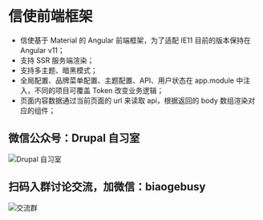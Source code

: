 
<Meta title="介绍" id="welcome" />

# 信使前端框架

- 信使基于 Material 的 Angular 前端框架，为了适配 IE11 目前的版本保持在 Angular v11；
- 支持 SSR 服务端渲染；
- 支持多主题、暗黑模式；
- 全局配置、品牌菜单配置、主题配置、API、用户状态在 app.module 中注入，不同的项目可覆盖 Token 改变业务逻辑；
- 页面内容数据通过当前页面的 url 来读取 api，根据返回的 body 数组渲染对应的组件；

## 微信公众号：Drupal 自习室

![Drupal 自习室](/assets/images/qrcode.jpg)

## 扫码入群讨论交流，加微信：biaogebusy

![交流群](/assets/images/qrcode.png)
